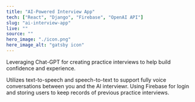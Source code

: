 ```yaml
---
title: "AI-Powered Interview App"
tech: ["React", "Django", "Firebase", "OpenAI API"]
slug: "ai-interview-app"
live: ""
source: ""
hero_image: "./icon.png"
here_image_alt: "gatsby icon"
---
```


Leveraging Chat-GPT for creating practice interviews to help build confidence and experience.

Utilizes text-to-speech and speech-to-text to support fully voice conversations between you and the AI interviewr.
Using Firebase for login and storing users to keep records of previous practice interviews.
